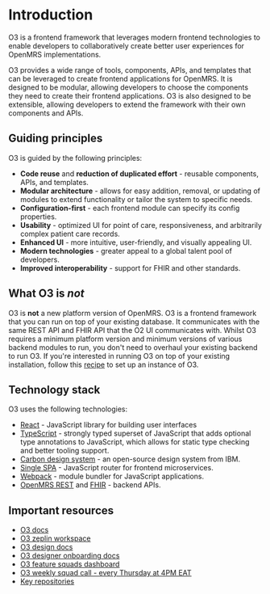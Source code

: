 # Introduction

O3 is a frontend framework that leverages modern frontend technologies to enable developers to collaboratively create better user experiences for OpenMRS implementations.

O3 provides a wide range of tools, components, APIs, and templates that can be leveraged to create frontend applications for OpenMRS. It is designed to be modular, allowing developers to choose the components they need to create their frontend applications. O3 is also designed to be extensible, allowing developers to extend the framework with their own components and APIs.

## Guiding principles

O3 is guided by the following principles:

- **Code reuse** and **reduction of duplicated effort** - reusable components, APIs, and templates.
- **Modular architecture** - allows for easy addition, removal, or updating of modules to extend functionality or tailor the system to specific needs.
- **Configuration-first** - each frontend module can specify its config properties.
- **Usability** - optimized UI for point of care, responsiveness, and arbitrarily complex patient care records.
- **Enhanced UI** - more intuitive, user-friendly, and visually appealing UI.
- **Modern technologies** - greater appeal to a global talent pool of developers.
- **Improved interoperability** - support for FHIR and other standards.

## What O3 is _not_

O3 is **not** a new platform version of OpenMRS. O3 is a frontend framework that you can run on top of your existing database. It communicates with the same REST API and FHIR API that the O2 UI communicates with. Whilst O3 requires a minimum platform version and minimum versions of various backend modules to run, you don't need to overhaul your existing backend to run O3. If you're interested in running O3 on top of your existing installation, follow this [recipe](/docs/recipes/set-up-o3-instance) to set up an instance of O3.

## Technology stack

O3 uses the following technologies:

- [React](https://react.dev) - JavaScript library for building user interfaces
- [TypeScript](https://typescriptlang.org) - strongly typed superset of JavaScript that adds optional type annotations to JavaScript, which allows for static type checking and better tooling support.
- [Carbon design system](https://carbondesignsystem.com) - an open-source design system from IBM.
- [Single SPA](https://single-spa.js.org) - JavaScript router for frontend microservices.
- [Webpack](https://webpack.js.org) - module bundler for JavaScript applications.
- [OpenMRS REST](https://rest.openmrs.org) and [FHIR](https://om.rs/fhir) - backend APIs.

## Important resources

- [O3 docs](https://om.rs/o3docs)
- [O3 zeplin workspace](https://om.rs/styleguide)
- [O3 design docs](https://om.rs/o3ui)
- [O3 designer onboarding docs](https://om.rs/o3design)
- [O3 feature squads dashboard](https://wiki.openmrs.org/display/projects/Squad+Dashboard)
- [O3 weekly squad call - every Thursday at 4PM EAT](https://om.rs/zoommf)
- [Key repositories](/docs/key-repositories)